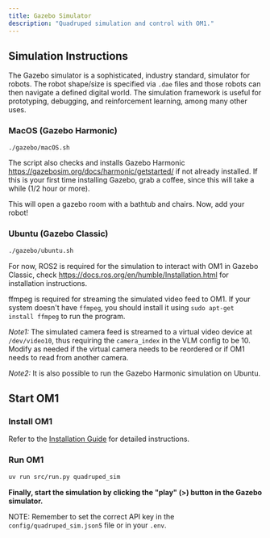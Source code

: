 ```yaml
---
title: Gazebo Simulator
description: "Quadruped simulation and control with OM1."
---
```


## Simulation Instructions

The Gazebo simulator is a sophisticated, industry standard, simulator for robots. The robot shape/size is specified via `.dae` files and those robots can then navigate a defined digital world. The simulation framework is useful for prototyping, debugging, and reinforcement learning, among many other uses. 

### MacOS (Gazebo Harmonic)

```bash
./gazebo/macOS.sh
```
The script also checks and installs Gazebo Harmonic https://gazebosim.org/docs/harmonic/getstarted/ if not already installed. If this is your first time installing Gazebo, grab a coffee, since this will take a while (1/2 hour or more). 

This will open a gazebo room with a bathtub and chairs. Now, add your robot!

### Ubuntu (Gazebo Classic)

```bash
./gazebo/ubuntu.sh
```
For now, ROS2 is required for the simulation to interact with OM1 in Gazebo Classic, check https://docs.ros.org/en/humble/Installation.html for installation instructions.

ffmpeg is required for streaming the simulated video feed to OM1. If your system doesn't have `ffmpeg`, you should install it using `sudo apt-get install ffmpeg` to run the program.

_Note1:_ The simulated camera feed is streamed to a virtual video device at `/dev/video10`, thus requiring the `camera_index` in the VLM config to be 10. Modify as needed if the virtual camera needs to be reordered or if OM1 needs to read from another camera.

_Note2:_ It is also possible to run the Gazebo Harmonic simulation on Ubuntu.

## Start OM1

### Install OM1

Refer to the [Installation Guide](/getting-started/get-started) for detailed instructions.

### Run OM1

```bash
uv run src/run.py quadruped_sim
```

**Finally, start the simulation by clicking the "play" (>) button in the Gazebo simulator.**

NOTE: Remember to set the correct API key in the `config/quadruped_sim.json5` file or in your `.env`.